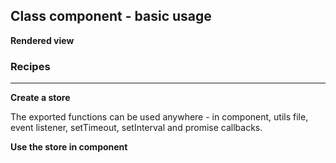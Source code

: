 



<Meta
	title="React/Class component/Basic usage"
	parameters={defaultDocParams()}
/>

<Installation />

## Class component - basic usage

**Rendered view**

<Canvas className="custom-docs-story">
	<CCBasicUsage />
</Canvas>

### Recipes

---

**Create a store**

The exported functions can be used anywhere - in component, utils file, event listener, setTimeout, setInterval and promise callbacks.

<CodeView
	componentName="CCStore"
	jsContent={StoreJsContent}
	tsContent={StoreTsContent}
/>

**Use the store in component**

<CodeView
	componentName="CCBasicUsage"
	jsContent={ComponentJsContent}
	tsContent={ComponentTsContent}
/>
